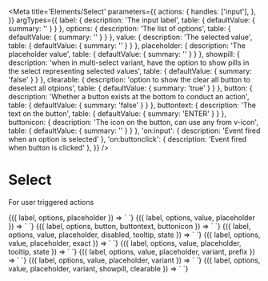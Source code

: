 
<Meta
  title='Elements/Select'
  parameters={{
    actions: {
      handles: ['input'],
    },
  }}
  argTypes={{
    label: {
      description: 'The input label',
      table: { defaultValue: { summary: '' } }
    },
    options: {
      description: 'The list of options',
      table: { defaultValue: { summary: '' } }
    },
    value: {
      description: 'The selected value',
      table: { defaultValue: { summary: '' } }
    },
    placeholder: {
      description: 'The placeholder value',
      table: { defaultValue: { summary: '' } }
    },
    showpill: { 
      description: 'when in multi-select variant, have the option to show pills in the select representing selected values',
      table: { defaultValue: { summary: 'false' } }
    },
    clearable: {
      description: 'option to show the clear all button to deselect all otpions',
      table: { defaultValue: { summary: 'true' } }
    },
    button: {
      description: 'Whether a button exists at the bottom to conduct an action',
      table: { defaultValue: { summary: 'false' } }
    },
    buttontext: {
      description: 'The text on the button',
      table: { defaultValue: { summary: 'ENTER' } }
    },
    buttonicon: {
      description: 'The icon on the button, can use any from v-icon',
      table: { defaultValue: { summary: '' } }
    },
    'on:input': {
      description: 'Event fired when an option is selected'
    },
    'on:buttonclick': {
      description: 'Event fired when button is clicked'
    },
  }}
/>

# Select

For user triggered actions

<Canvas>
  <Story
    name='Select'
    args={{
      label: 'Names',
      options: 'Bob, Sally, Jimothy, Raechel, Apple, Andy, Robert',
      placeholder: "Some placeholder..."
    }}
  >
    {({ label, options, placeholder }) => `
      <v-select
        label='${label}'
        options='${options}'
        placeholder='${placeholder}'
      />
    `}
  </Story>
</Canvas>

<Canvas>
  <Story
    name='With value'
    args={{
      label: 'Your options',
      options: 'Option 1, Option 2, Option 3',
      value: 'Option 3',
      placeholder: "Some placeholder..."
    }}
  >
    {({ label, options, value, placeholder }) => `
      <v-select
        label='${label}'
        options='${options}'
        value='${value}'
        placeholder='${placeholder}'
      />
    `}
  </Story>
</Canvas>

<Canvas>
  <Story
    name='Photos'
    args={{
      label: 'Your options',
      options: 'Photo 1, Photo 2, Photo 3',
      button: 'true',
      buttontext: 'TAKE PHOTO',
      buttonicon: 'camera',
    }}
  >
    {({ label, options, button, buttontext, buttonicon }) => `
      <v-select
        label='${label}'
        options='${options}'
        button='${button}'
        buttontext='${buttontext}'
        buttonicon='${buttonicon}'
      />
    `}
  </Story>
</Canvas>

<Canvas>
  <Story
    name='Disabled'
    args={{
      label: 'Your options',
      options: 'Option 1, Option 2, Option 3',
      value: 'Option 3',
      placeholder: 'Some placeholder...',
      disabled: 'true',
      tooltip: 'This is disabled.',
      state: 'error',
    }}
  >
    {({ label, options, value, placeholder, disabled, tooltip, state }) => `
      <v-select
        label='${label}'
        options='${options}'
        value='${value}'
        placeholder='${placeholder}'
        disabled='${disabled}'
        tooltip='${tooltip}'
        state='${state}'
      />
    `}
  </Story>
</Canvas>

<Canvas>
  <Story
    name='Exact'
    args={{
      label: 'Your options',
      options: 'Option 1, Option 2, Option 3',
      value: 'Option',
      placeholder: 'Some placeholder...',
      exact: 'true',
    }}
  >
    {({ label, options, value, placeholder, exact }) => `
      <v-select
        label='${label}'
        options='${options}'
        value='${value}'
        placeholder='${placeholder}'
        exact='${exact}'
      />
    `}
  </Story>
</Canvas>

<Canvas>
  <Story
    name='Tooltip'
    args={{
      label: 'Your options',
      options: 'Option 1, Option 2, Option 3',
      value: 'Option',
      placeholder: 'Some placeholder...',
      tooltip: 'Warning: these options may not be your only options.',
      state: 'warn',
    }}
  >
    {({ label, options, value, placeholder, tooltip, state }) => `
      <v-select
        label='${label}'
        options='${options}'
        value='${value}'
        placeholder='${placeholder}'
        tooltip='${tooltip}'
        state='${state}'
      />
    `}
  </Story>
</Canvas>

<Canvas>
  <Story
    name='With prefix'
    args={{
      label: 'Your options',
      options: gpioOptions,
      placeholder: 'Select...',
      prefix: 'true',
    }}
  >
    {({ label, options, value, placeholder, variant, prefix }) => `
      <v-select
        label='${label}'
        options='${options}'
        placeholder='${placeholder}'
        prefix='${prefix}'
      />
    `}
  </Story>
</Canvas>

<Canvas>
  <Story
    name='Multiple'
    args={{
      label: 'Your options',
      options: 'Bob, Sally, Jimothy, Raechel, Apple, Andy, Robert',
      value: 'Jimothy, Apple',
      placeholder: 'Some placeholder...',
      variant: 'multiple',
    }}
  >
    {({ label, options, value, placeholder, variant }) => `
      <v-select
        label='${label}'
        options='${options}'
        value='${value}'
        placeholder='${placeholder}'
        variant='${variant}'
      />
    `}
  </Story>
</Canvas>

<Canvas>
  <Story
    name='Multiple With Pills Not Clearable'
    args={{
      label: 'Your options',
      options: 'Bob, Sally, Jimothy, Raechel, Apple, Andy, Robert',
      value: 'Jimothy, Apple',
      placeholder: 'Some placeholder...',
      variant: 'multiple',
      showpill: 'true',
      clearable: 'false',
    }}
  >
    {({ label, options, value, placeholder, variant, showpill, clearable  }) => `
      <v-select
        label='${label}'
        options='${options}'
        value='${value}'
        placeholder='${placeholder}'
        variant='${variant}'
        showpill='${showpill}'
        clearable='${clearable}'
      />
    `}
  </Story>
</Canvas>


